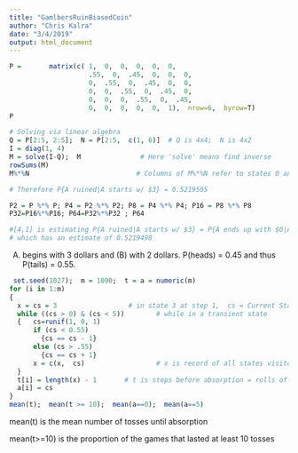 ```yaml
---
title: "GamlbersRuinBiasedCoin"
author: "Chris Kalra"
date: "3/4/2019"
output: html_document
---
```


```r
P =       matrix(c( 1,  0,  0,  0,  0,  0,                      
                    .55,  0,  .45,  0,  0,  0,                      
                    0,  .55,  0,  .45,  0,  0,                      
                    0,  0,  .55,  0,  .45,  0,                     
                    0,  0,  0,  .55,  0,  .45,                      
                    0,  0,  0,  0,  0,  1),  nrow=6,  byrow=T) 
P

# Solving via linear algebra
Q = P[2:5, 2:5];  N = P[2:5,  c(1, 6)]  # Q is 4x4;  N is 4x2
I = diag(1, 4) 
M = solve(I-Q);  M               # Here 'solve' means find inverse
rowSums(M)
M%*%N                           # Columns of M%*%N refer to states 0 and 5

# Therefore P{A ruined|A starts w/ $3} = 0.5219505

P2 = P %*% P; P4 = P2 %*% P2; P8 = P4 %*% P4; P16 = P8 %*% P8
P32=P16%*%P16; P64=P32%*%P32 ; P64

#[4,1] is estimating P{A ruined|A starts w/ $3} = P{A ends up with $0|A starts w/ $3}
# which has an estimate of 0.5219498
```


(A) begins with 3 dollars and (B) with 2 dollars. P(heads) = 0.45 and thus P(tails) = 0.55.


```r
 set.seed(1027);  m = 1000;  t = a = numeric(m) 
for (i in 1:m) 
{
  x = cs = 3                  # in state 3 at step 1,  cs = Current State
  while ((cs > 0) & (cs < 5))        # while in a transient state
  {   cs=runif(1, 0, 1)
      if (cs < 0.55)
        {cs == cs - 1}
      else (cs > .55)
        {cs == cs + 1}
      x = c(x,  cs)                  # x is record of all states visited
  }
  t[i] = length(x) - 1       # t is steps before absorption = rolls of die = number of turns                                in the game
  a[i] = cs
}
mean(t);  mean(t >= 10);  mean(a==0);  mean(a==5)
```

mean(t) is the mean number of tosses until absorption
 
mean(t>=10) is the proportion of the games that lasted at least 10 tosses

